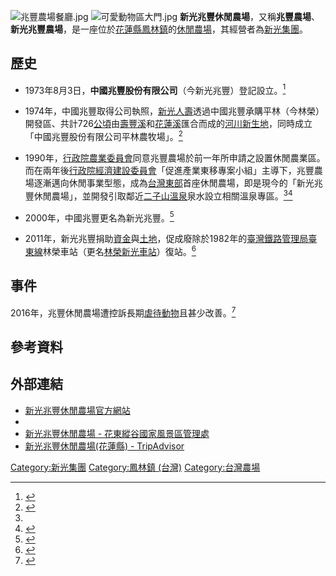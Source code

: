 {{expand|time=2014-06-18}}
[[File:兆豐農場餐廳.jpg|thumb]]
[[File:可愛動物區大門.jpg|thumb]]
'''新光兆豐休閒農場'''，又稱'''兆豐農場'''、'''新光兆豐農場'''，是一座位於[[花蓮縣|花蓮縣]][[鳳林鎮_(台灣)|鳳林鎮]]的[[休閒農業|休閒農場]]，其經營者為[[新光集團|新光集團]]。

==歷史==

*1973年8月3日，'''中國兆豐股份有限公司'''（今新光兆豐）登記設立。<ref>{{Cite web |url=https://findbiz.nat.gov.tw/fts/query/QueryBar/queryInit.do |title=商工登記公示資料查詢服務 |accessdate=2018-06-23 |archive-date=2019-11-26 |archive-url=https://web.archive.org/web/20191126214636/https://findbiz.nat.gov.tw/fts/query/QueryBar/queryInit.do |dead-url=yes }}</ref>

*1974年，中國兆豐取得公司執照，[[新光人壽|新光人壽]]透過中國兆豐承購平林（今林榮）開發區、共計726[[公頃|公頃]]由[[壽豐溪|壽豐溪]]和[[花蓮溪|花蓮溪]]匯合而成的[[河川新生地|河川新生地]]，同時成立「中國兆豐股份有限公司平林農牧場」。<ref name="history">{{Cite web|url=http://www.skcf.com.tw/html2/download/history.pdf |title=新光兆豐休閒農場發展史 |accessdate=2017-03 |author= |date= |publisher=新光兆豐休閒農場 |deadurl=bot: unknown |archiveurl=https://web.archive.org/web/20150105205316/http://www.skcf.com.tw/html2/download/history.pdf |archivedate=2015-01-05 }}</ref>

*1990年，[[行政院農業委員會|行政院農業委員會]]同意兆豐農場於前一年所申請之設置休閒農業區。而在兩年後[[行政院經濟建設委員會|行政院經濟建設委員會]]「促進產業東移專案小組」主導下，兆豐農場逐漸邁向休閒事業型態，成為[[台灣東部|台灣東部]]首座休閒農場，即是現今的「新光兆豐休閒農場」，並開發引取鄰近[[二子山溫泉|二子山溫泉]]泉水設立相關溫泉專區。<ref name="history" /><ref>{{Cite web|url=http://taiwan.net.tw/m1.aspx?sNo=0001124&id=R69|title=交通部觀光局-花蓮縣|accessdate=2017-03-09|author=|date=2008-04-30|last=|work=|publisher=[[交通部觀光局|交通部觀光局]]|archive-date=2017-03-12|archive-url=https://web.archive.org/web/20170312032725/http://taiwan.net.tw/m1.aspx?sNo=0001124&id=R69|dead-url=no}}</ref>

*2000年，中國兆豐更名為新光兆豐。<ref>{{Cite news|url=http://www.businesstoday.com.tw/article/category/92746/post/200307170021/%E6%96%B0%E5%A3%BD%E5%90%B3%E5%AE%B6%E9%8C%84%E3%80%80%E8%AE%93%E7%9F%B3%E7%A4%AB%E5%9C%B0%E8%AE%8A%E7%B6%A0%E6%B4%B2%20P.66|title=新壽吳家錄　讓石礫地變綠洲|last=|first=|date=2003-07-17|work=|newspaper=[[今週刊|今週刊]]}}{{Dead link|date=2018年10月 |bot=InternetArchiveBot |fix-attempted=yes }}</ref> 

*2011年，新光兆豐捐助[[資金|資金]]與[[土地|土地]]，促成廢除於1982年的[[臺灣鐵路管理局|臺灣鐵路管理局]][[臺東線|臺東線]]林榮車站（更名[[林榮新光車站|林榮新光車站]]）復站。<ref>{{Cite news|url=http://www.ksnews.com.tw/newsdetail.php?n_id=0000556750&level2_id=101 |title=林榮復站 新光兆豐出錢出地 |last= |first= |date=2014-06-18 |work= |newspaper=[[更生日報|更生日報]] |accessdate=2017-03-09 |deadurl=bot: unknown |archiveurl=https://archive.is/20140618145220/http://www.ksnews.com.tw/newsdetail.php?n_id=0000556750&level2_id=101 |archivedate=2014-06-18 }}</ref>

== 事件 ==
2016年，兆豐休閒農場遭控訴長期[[虐待動物|虐待動物]]且甚少改善。<ref>{{Cite news|url=http://www.tanews.org.tw/info/11266|title=惡劣展演動物場所 兆豐農場又遭控|newspaper=台灣動物新聞網|accessdate=2017-03-09|language=zh-hant|archive-date=2017-03-09|archive-url=https://web.archive.org/web/20170309145141/http://www.tanews.org.tw/info/11266|dead-url=no}}</ref>

==參考資料==
<references/>

==外部連結==
*[http://www.skcf.com.tw/ 新光兆豐休閒農場官方網站] {{Wayback|url=http://www.skcf.com.tw/ |date=20140517014308 }}
*{{Facebook|skcf.ranch/}}
*[https://web.archive.org/web/20170521081531/http://www.erv-nsa.gov.tw/user/Article.aspx?Lang=1&SNo=03000120 新光兆豐休閒農場 - 花東縱谷國家風景區管理處]
*[https://www.tripadvisor.com.tw/Hotel_Review-g297907-d2193490-Reviews-Shin_Kong_Chao_Feng_Ranch_and_Resort-Hualien.html 新光兆豐休閒農場(花蓮縣) - TripAdvisor] {{Wayback|url=https://www.tripadvisor.com.tw/Hotel_Review-g297907-d2193490-Reviews-Shin_Kong_Chao_Feng_Ranch_and_Resort-Hualien.html |date=20170309144917 }}

[[Category:新光集團|Category:新光集團]]
[[Category:鳳林鎮_(台灣)|Category:鳳林鎮 (台灣)]]
[[Category:台灣農場|Category:台灣農場]]